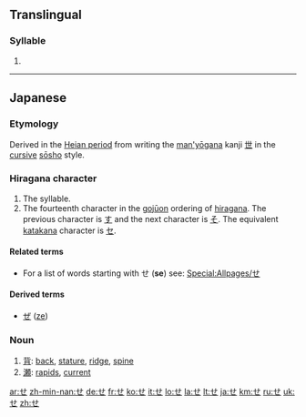 {{wikipedia|Se (kana)}}
{{also|ㄝ}}
==Translingual==
{{mul-script}}

===Syllable===
{{mul-syllable|sc=Hira|sort=せ}}

# {{mul-hiradef|さ|え}}

----

==Japanese==
{{stroke order|strokes=3}}

===Etymology===
Derived in the [[w:Heian period|Heian period]] from writing the [[man'yōgana]] kanji [[世]] in the [[cursive]] [[sōsho]] style.

===Hiragana character===
{{ja-kana|rom=se}}

# The {{IPAchar|/se/}} syllable.
# The fourteenth character in the [[gojūon]] ordering of [[hiragana]]. The previous character is [[す]] and the next character is [[そ]]. The equivalent [[katakana]] character is [[セ]].

====Related terms====
* For a list of words starting with せ ('''se''') see: [[Special:Allpages/せ]]

====Derived terms====
* [[ぜ]] ([[ze]])

===Noun===
{{ja-noun|h|rom=se}}

# [[背]]: [[back]], [[stature]], [[ridge]], [[spine]]
# [[瀬]]: [[rapids]], [[current]]

[[ar:せ]]
[[zh-min-nan:せ]]
[[de:せ]]
[[fr:せ]]
[[ko:せ]]
[[it:せ]]
[[lo:せ]]
[[la:せ]]
[[lt:せ]]
[[ja:せ]]
[[km:せ]]
[[ru:せ]]
[[uk:せ]]
[[zh:せ]]